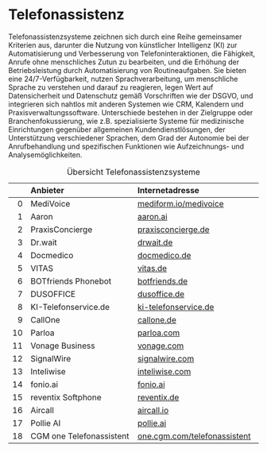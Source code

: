# Telefonassistenz

Telefonassistenzsysteme zeichnen sich durch eine Reihe gemeinsamer Kriterien aus, darunter die Nutzung von künstlicher Intelligenz (KI) zur Automatisierung und Verbesserung von Telefoninteraktionen, die Fähigkeit, Anrufe ohne menschliches Zutun zu bearbeiten, und die Erhöhung der Betriebsleistung durch Automatisierung von Routineaufgaben. Sie bieten eine 24/7-Verfügbarkeit, nutzen Sprachverarbeitung, um menschliche Sprache zu verstehen und darauf zu reagieren, legen Wert auf Datensicherheit und Datenschutz gemäß Vorschriften wie der DSGVO, und integrieren sich nahtlos mit anderen Systemen wie CRM, Kalendern und Praxisverwaltungssoftware. Unterschiede bestehen in der Zielgruppe oder Branchenfokussierung, wie z.B. spezialisierte Systeme für medizinische Einrichtungen gegenüber allgemeinen Kundendienstlösungen, der Unterstützung verschiedener Sprachen, dem Grad der Autonomie bei der Anrufbehandlung und spezifischen Funktionen wie Aufzeichnungs- und Analysemöglichkeiten.

|    |  Anbieter                  |  Internetadresse                |
|---:|:---------------------------|:--------------------------------|
|  0 | MediVoice                  | [mediform.io/medivoice](https://mediform.io/medivoice/) |
|  1 | Aaron                      | [aaron.ai](https://aaron.ai)                        |
|  2 | PraxisConcierge            | [praxisconcierge.de](https://praxisconcierge.de)              |
|  3 | Dr.wait                    | [drwait.de](https://drwait.de)                       |
|  4 | Docmedico                  | [docmedico.de](https://docmedico.de)                    |
|  5 | VITAS                      | [vitas.de](https://vitas.de)                        |
|  6 | BOTfriends Phonebot        | [botfriends.de](https://botfriends.de)                   |
|  7 | DUSOFFICE                  | [dusoffice.de](https://dusoffice.de)                    |
|  8 | KI-Telefonservice.de       | [ki-telefonservice.de](https://ki-telefonservice.de)            |
|  9 | CallOne                    | [callone.de](https://callone.de)                      |
| 10 | Parloa                     | [parloa.com](https://parloa.com)                      |
| 11 | Vonage Business            | [vonage.com](https://vonage.com)                      |
| 12 | SignalWire                 | [signalwire.com](https://signalwire.com)                  |
| 13 | Inteliwise                 | [inteliwise.com](https://inteliwise.com)                  |
| 14 | fonio.ai                   | [fonio.ai](https://fonio.ai)                        |
| 15 | reventix Softphone         | [reventix.de](https://reventix.de)                     |
| 16 | Aircall                    | [aircall.io](https://aircall.io)                      |
| 17 | Pollie AI                  | [pollie.ai](https://pollie.ai)                       |
| 18 | CGM one Telefonassistent | [one.cgm.com/telefonassistent](https://one.cgm.com/telefonassistent) |

: Übersicht Telefonassistenzsysteme
